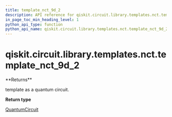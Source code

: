 ```yaml
---
title: template_nct_9d_2
description: API reference for qiskit.circuit.library.templates.nct.template_nct_9d_2
in_page_toc_min_heading_level: 1
python_api_type: function
python_api_name: qiskit.circuit.library.templates.nct.template_nct_9d_2
---
```


# qiskit.circuit.library.templates.nct.template\_nct\_9d\_2

<Function id="qiskit.circuit.library.templates.nct.template_nct_9d_2" name="template_nct_9d_2" isDedicatedPage={true} github="https://github.com/qiskit/qiskit/tree/stable/0.21/qiskit/circuit/library/templates/nct/template_nct_9d_2.py" signature="template_nct_9d_2()">
  **Returns**

  template as a quantum circuit.

  **Return type**

  [QuantumCircuit](qiskit.circuit.QuantumCircuit "qiskit.circuit.QuantumCircuit")
</Function>

